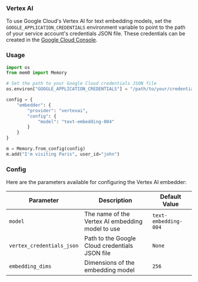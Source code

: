 ### Vertex AI

To use Google Cloud's Vertex AI for text embedding models, set the `GOOGLE_APPLICATION_CREDENTIALS` environment variable to point to the path of your service account's credentials JSON file. These credentials can be created in the [Google Cloud Console](https://console.cloud.google.com/).

### Usage

```python
import os
from mem0 import Memory

# Set the path to your Google Cloud credentials JSON file
os.environ["GOOGLE_APPLICATION_CREDENTIALS"] = "/path/to/your/credentials.json"

config = {
    "embedder": {
        "provider": "vertexai",
        "config": {
            "model": "text-embedding-004"
        }
    }
}

m = Memory.from_config(config)
m.add("I'm visiting Paris", user_id="john")
```

### Config

Here are the parameters available for configuring the Vertex AI embedder:

| Parameter                 | Description                                      | Default Value        |
| ------------------------- | ------------------------------------------------ | -------------------- |
| `model`                   | The name of the Vertex AI embedding model to use | `text-embedding-004` |
| `vertex_credentials_json` | Path to the Google Cloud credentials JSON file   | `None`               |
| `embedding_dims`          | Dimensions of the embedding model                | `256`                |
